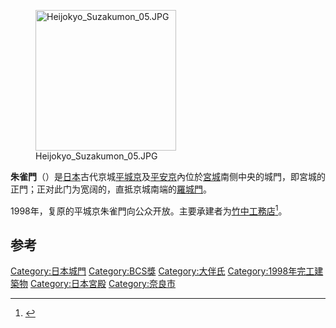 {{Coord|35|0|49|N|135|44|32|E|display=title}}
[[File:Heijokyo_Suzakumon_05.JPG|225px]]

'''朱雀門'''（{{jpn|j=朱雀門|hg=すざくもん|rm=Suzaku mon|f=y}}）是[[日本|日本]]古代京城[[平城京|平城京]]及[[平安京|平安京]]內位於[[大內裏|宮城]]南侧中央的城門，即宮城的正門；正对此门为宽阔的{{link-ja|朱雀大路|朱雀大路}}，直抵京城南端的[[羅城門|羅城門]]。

1998年，复原的平城京朱雀門向公众开放。主要承建者为[[竹中工務店|竹中工務店]]<ref>{{Cite web |url=http://www.takenaka.co.jp/solution/purpose/traditional/service08/index.html |title=存档副本 |access-date=2013-12-24 |archive-url=https://web.archive.org/web/20131224103806/http://www.takenaka.co.jp/solution/purpose/traditional/service08/index.html |archive-date=2013-12-24 |dead-url=yes }}</ref>。

== 参考 == 
{{reflist}}
{{Commonscat|Suzakumon|position=left}}

{{日本建築小作品}}

[[Category:日本城門|Category:日本城門]]
[[Category:BCS獎|Category:BCS獎]]
[[Category:大伴氏|Category:大伴氏]]
[[Category:1998年完工建築物|Category:1998年完工建築物]]
[[Category:日本宮殿|Category:日本宮殿]]
[[Category:奈良市|Category:奈良市]]